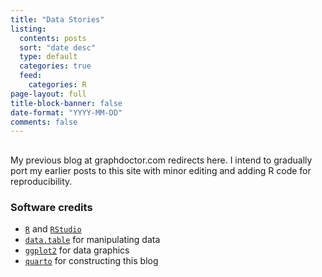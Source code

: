 ```yaml
---
title: "Data Stories"
listing:
  contents: posts
  sort: "date desc"
  type: default
  categories: true
  feed:
    categories: R
page-layout: full
title-block-banner: false
date-format: "YYYY-MM-DD"
comments: false
---
```


:::{.callout-note icon=false appearance="minimal"}
## 
My previous blog at graphdoctor.com redirects here. I intend to gradually port my earlier posts to this site with minor editing and adding R code for reproducibility.
:::

### Software credits {.appendix}

- [`R`](https://www.r-project.org/) and [`RStudio`](https://www.rstudio.com/)
- [`data.table`](https://CRAN.R-project.org/package=data.table) for manipulating data    
- [`ggplot2`](https://CRAN.R-project.org/package=ggplot2) for data graphics   
- [`quarto`](https://quarto.org/) for constructing this blog

    

